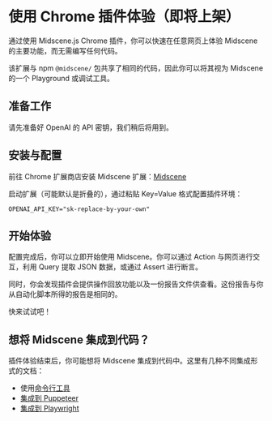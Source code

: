 # 使用 Chrome 插件体验（即将上架）

通过使用 Midscene.js Chrome 插件，你可以快速在任意网页上体验 Midscene 的主要功能，而无需编写任何代码。

该扩展与 npm `@midscene/` 包共享了相同的代码，因此你可以将其视为 Midscene 的一个 Playground 或调试工具。

## 准备工作

请先准备好 OpenAI 的 API 密钥，我们稍后将用到。

## 安装与配置

前往 Chrome 扩展商店安装 Midscene 扩展：[Midscene](https://chromewebstore.google.com/detail/midscene/gbldofcpkknbggpkmbdaefngejllnief)

启动扩展（可能默认是折叠的），通过粘贴 Key=Value 格式配置插件环境：

```shell
OPENAI_API_KEY="sk-replace-by-your-own"
```

## 开始体验

配置完成后，你可以立即开始使用 Midscene。你可以通过 Action 与网页进行交互，利用 Query 提取 JSON 数据，或通过 Assert 进行断言。

同时，你会发现插件会提供操作回放功能以及一份报告文件供查看。这份报告与你从自动化脚本所得的报告是相同的。

快来试试吧！

## 想将 Midscene 集成到代码？

插件体验结束后，你可能想将 Midscene 集成到代码中。这里有几种不同集成形式的文档：

* 使用[命令行工具](.cli)
* [集成到 Puppeteer](./integrate-with-puppeteer)
* [集成到 Playwright](./integrate-with-playwright)

